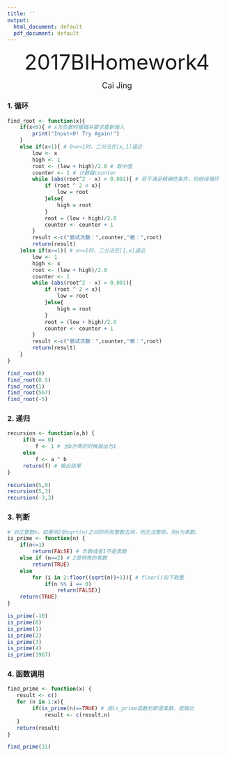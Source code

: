 ```yaml
---
title: ''
output:
  html_document: default
  pdf_document: default
---
```

<p align="center"><font size="8">2017BIHomework4</font></p>
<p align="center"><font size="4">Cai Jing</font></p>

### 1. 循环
```r
find_root <- function(x){
    if(x<0){ # x为负数时报错并要求重新输入
        print("Input<0! Try Again!")
    }
    else if(x<1){ # 0<x<1时，二分法在[x,1]逼近
        low <- x
        high <- 1
        root <- (low + high)/2.0 # 取中值
        counter <- 1 # 计数器counter
        while (abs(root^2 - x) > 0.001){ # 若不满足精确性条件，则继续循环
            if (root ^ 2 < x){
                low = root
            }else{
                high = root
            }
            root = (low + high)/2.0
            counter <- counter + 1 
        }
        result <-c("尝试次数：",counter,"根：",root)
        return(result)
    }else if(x>=1){ # x>=1时，二分法在[1,x]逼近
        low <- 1
        high <- x
        root <- (low + high)/2.0
        counter <- 1 
        while (abs(root^2 - x) > 0.001){ 
            if (root ^ 2 < x){
                low = root
            }else{
                high = root
            }
            root = (low + high)/2.0
            counter <- counter + 1
        }
        result <-c("尝试次数：",counter,"根：",root)
        return(result)
    }
}
```

```r
find_root(0)
find_root(0.5)
find_root(1)
find_root(567)
find_root(-5)
```

### 2. 递归
```r
recursion <- function(a,b) {
     if(b == 0)
         f <- 1 # 当b为零的时候输出为1
     else
         f <- a ^ b
     return(f) # 输出结果
}
```

```r
recursion(5,0)
recursion(5,3)
recursion(-3,3)
```

### 3. 判断
```r
# 对正整数n，如果用2到sqrt(n)之间的所有整数去除，均无法整除，则n为素数。
is_prime <- function(n) {
    if(n<=1)
        return(FALSE) # 负数或者1不是素数
    else if (n==2) # 2是特殊的素数
        return(TRUE)
    else
        for (i in 2:floor((sqrt(n))+1)){ # floor()向下取整
            if(n %% i == 0)
                return(FALSE)}
    return(TRUE)
}
```

```r
is_prime(-10)
is_prime(0)
is_prime(1)
is_prime(2)
is_prime(3)
is_prime(4)
is_prime(1967)
```


### 4. 函数调用
```r
find_prime <- function(x) {
   result <- c()
   for (n in 1:x){
        if(is_prime(n)==TRUE) # 用is_prime函数判断是素数，就输出
            result <- c(result,n)
   }
   return(result)
}
```
```r
find_prime(31)
```